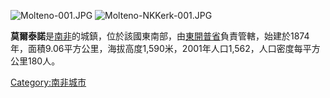 [[Image:Molteno-001.JPG|right]]
[[Image:Molteno-NKKerk-001.JPG|thumb]]

'''莫爾泰諾'''是[[南非|南非]]的城鎮，位於該國東南部，由[[東開普省|東開普省]]負責管轄，始建於1874年，面積9.06平方公里，海拔高度1,590米，2001年人口1,562，人口密度每平方公里180人。

{{SouthAfrica-geo-stub}}
[[Category:南非城市|Category:南非城市]]